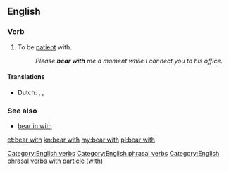 ==English==

{{rfe}}

===Verb===
{{infl|en|verb|phrasal verb|head=to [[bear]] with}}

# {{idiomatic}} To be [[patient]] with.
#: ''Please '''bear with''' me a moment while I connect you to his office.''

====Translations====
{{trans-top|be patient with}}
* Dutch: {{t+|nl|geduld}} {{t+|nl|hebben}}, {{t-|nl|uithouden}}, {{t+|nl|verdragen}}
{{trans-mid}}
{{trans-bottom}}

===See also===
* [[bear in with]]

[[Category:English verbs]]
[[Category:English phrasal verbs]]
[[Category:English phrasal verbs with particle (with)]]

[[et:bear with]]
[[kn:bear with]]
[[my:bear with]]
[[pl:bear with]]